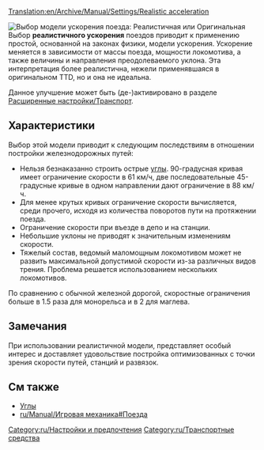[[Translation:en/Archive/Manual/Settings/Realistic acceleration]]
{{ru/Необходимо сделать|поправить картинку}}

[[File:en/Realistic acceleration config.png|frame|right|Выбор модели ускорения поезда: ''Реалистичная'' или ''Оригинальная'']]
Выбор '''реалистичного ускорения''' поездов приводит к применению простой, основанной на законах физики, модели ускорения. Ускорение меняется в зависимости от массы поезда, мощности локомотива, а также величины и направления преодолеваемого уклона. Эта интерпретация более реалистична, нежели применявшаяся в оригинальном TTD, но и она не идеальна.

Данное улучшение может быть (де-)активировано в разделе [[ru/Archive/Manual/Settings/Расширенные настройки/Транспорт#Модель ускорения поезда|Расширенные настройки/Транспорт]].

==Характеристики==
Выбор этой модели приводит к следующим последствиям в отношении постройки железнодорожных путей:
* Нельзя безнаказанно строить острые [[ru/Community/Углы|углы]]. 90-градусная кривая имеет ограничение скорости в 61 км/ч, две последовательные 45-градусные кривые в одном направлении дают ограничение в 88 км/ч.
* Для менее крутых кривых ограничение скорости вычисляется, среди прочего, исходя из количества поворотов пути на протяжении поезда.
* Ограничение скорости при въезде в депо и на станции.
* Небольшие уклоны не приводят к значительным изменениям скорости.
* Тяжелый состав, ведомый маломощным локомотивом может не развить максимальной допустимой скорости из-за различных видов трения. Проблема решается использованием нескольких локомотивов.

По сравнению с обычной железной дорогой, скоростные ограничения больше в 1.5 раза для монорельса и в 2 для маглева.

==Замечания==
При использовании реалистичной модели, представляет особый интерес и доставляет удовольствие постройка оптимизованных с точки зрения скорости путей, станций и развязок.

==См также==
* [[ru/Community/Углы|Углы]]
* [[ru/Manual/Игровая механика#Поезда]]

[[Category:ru/Настройки и предпочтения]]
[[Category:ru/Транспортные средства]]